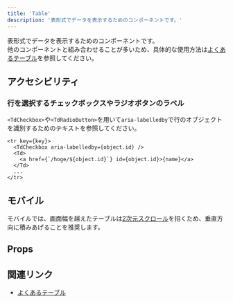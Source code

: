```yaml
---
title: 'Table'
description: '表形式でデータを表示するためのコンポーネントです。'
---
```


表形式でデータを表示するためのコンポーネントです。  
他のコンポーネントと組み合わせることが多いため、具体的な使用方法は[よくあるテーブル](/products/design-patterns/smarthr-table/)を参照してください。

<ComponentStory name="Table" />

## アクセシビリティ

### 行を選択するチェックボックスやラジオボタンのラベル

`<TdCheckbox>`や`<TdRadioButton>`を用いて`aria-labelledby`で行のオブジェクトを識別するためのテキストを参照してください。

```tsx
<tr key={key}>
  <TdCheckbox aria-labelledby={object.id} />
  <Td>
    <a href={`/hoge/${object.id}`} id={object.id}>{name}</a>
  </Td>
  ...
</tr>
```

## モバイル

モバイルでは、画面幅を越えたテーブルは[2次元スクロール](/products/design-patterns/mobile-friendly-layout/#h3-3)を招くため、垂直方向に積みあげることを推奨します。


## Props

<ComponentPropsTable name="Table" showTitle />
<ComponentPropsTable name="Th" showTitle />
<ComponentPropsTable name="ThCheckbox" showTitle />
<ComponentPropsTable name="Td" showTitle />
<ComponentPropsTable name="TdCheckbox" showTitle />
<ComponentPropsTable name="TdRadioButton" showTitle />
<ComponentPropsTable name="TableReel" showTitle />
<ComponentPropsTable name="BulkActionRow" showTitle />
<ComponentPropsTable name="WakuWakuButton" showTitle />
<ComponentPropsTable name="EmptyTableBody" showTitle />

## 関連リンク
- [よくあるテーブル](/products/design-patterns/smarthr-table/)

